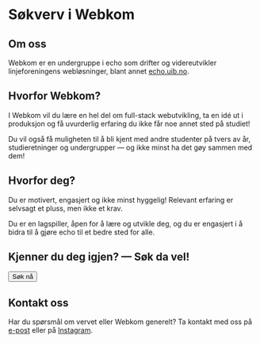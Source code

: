 
# Søkverv i Webkom

## Om oss

Webkom er en undergruppe i echo som drifter og videreutvikler linjeforeningens webløsninger, blant annet [echo.uib.no](https://echo.uib.no/).

## Hvorfor Webkom?

I Webkom vil du lære en hel del om full-stack webutvikling, ta en idé ut i produksjon og få uvurderlig erfaring du ikke får noe annet sted på studiet!

Du vil også få muligheten til å bli kjent med andre studenter på tvers av år, studieretninger og undergrupper — og ikke minst ha det gøy sammen med dem!

## Hvorfor deg?

Du er motivert, engasjert og ikke minst hyggelig! Relevant erfaring er selvsagt et pluss, men ikke et krav.

Du er en lagspiller, åpen for å lære og utvikle deg, og du er engasjert i å bidra til å gjøre echo til et bedre sted for alle.

## Kjenner du deg igjen? — Søk da vel!

<Button asChild>
  <Link href="/sok/webkom">Søk nå</Link>
</Button>

## Kontakt oss

Har du spørsmål om vervet eller Webkom generelt? Ta kontakt med oss på [e-post](mailto:webkom-styret@echo.uib.no) eller på [Instagram](https://instagram.com/echo_webkom).
